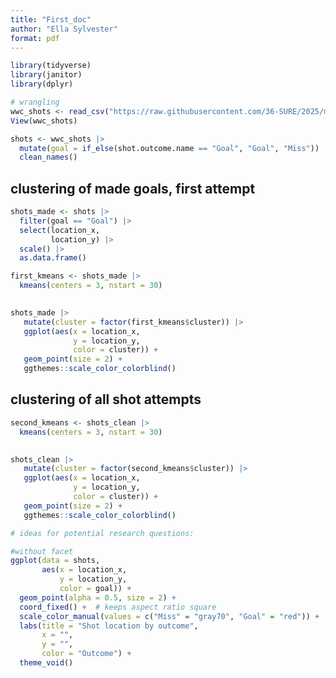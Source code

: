 ```yaml
---
title: "First_doc"
author: "Ella Sylvester"
format: pdf
---
```




```r
library(tidyverse)
library(janitor)
library(dplyr)

# wrangling
wwc_shots <- read_csv("https://raw.githubusercontent.com/36-SURE/2025/main/data/wwc_shots.csv")
View(wwc_shots)

shots <- wwc_shots |>
  mutate(goal = if_else(shot.outcome.name == "Goal", "Goal", "Miss")) |>
  clean_names()
```



## clustering of made goals, first attempt
```r
shots_made <- shots |>
  filter(goal == "Goal") |>
  select(location_x, 
         location_y) |>
  scale() |>
  as.data.frame()

first_kmeans <- shots_made |>
  kmeans(centers = 3, nstart = 30)  

 
shots_made |>
   mutate(cluster = factor(first_kmeans$cluster)) |>
   ggplot(aes(x = location_x, 
              y = location_y, 
              color = cluster)) +
   geom_point(size = 2) +
   ggthemes::scale_color_colorblind()
```

## clustering of all shot attempts
```r
second_kmeans <- shots_clean |>
  kmeans(centers = 3, nstart = 30)  

 
shots_clean |>
   mutate(cluster = factor(second_kmeans$cluster)) |>
   ggplot(aes(x = location_x, 
              y = location_y, 
              color = cluster)) +
   geom_point(size = 2) +
   ggthemes::scale_color_colorblind()
```





```r
  
# ideas for potential research questions:

#without facet 
ggplot(data = shots, 
       aes(x = location_x, 
           y = location_y, 
           color = goal)) +
  geom_point(alpha = 0.5, size = 2) +
  coord_fixed() +  # keeps aspect ratio square
  scale_color_manual(values = c("Miss" = "gray70", "Goal" = "red")) +
  labs(title = "Shot location by outcome",
       x = "",
       y = "",
       color = "Outcome") +
  theme_void()
```


